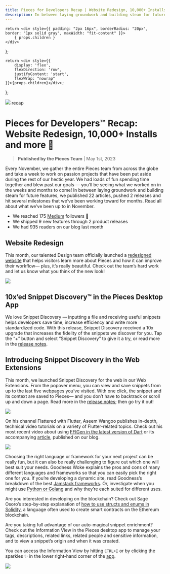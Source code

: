 ```yaml
---
title: Pieces for Developers Recap | Website Redesign, 10,000+ Installs and more 👀
description: In between laying groundwork and building steam for future features, we published 22 articles, pushed 2 releases and hit several milestones that we’ve been working toward for months. Read all about what we’ve been up to in November.
---
```


<link rel="canonical" href="https://code.pieces.app/updates/pieces-for-developers-recap-website-redesign-10000-installs-and-more" />

    return <div style={{ padding: "2px 16px", borderRadius: "20px", border: "1px solid gray", maxWidth: "fit-content" }}>
        { props.children }
    </div>
};

    return <div style={{
        display: 'flex',
        flexDirection: 'row',
        justifyContent: 'start',
        flexWrap: "nowrap"
    }}>{props.children}</div>;
};

![](https://uploads-ssl.webflow.com/6143afec68f555387049efb3/63d139f65e242e8004465143_NovRecap_8f6a719e24d00080ea099057274cd60f_2000.png)
<Tag>recap</Tag>

# Pieces for Developers™ Recap: Website Redesign, 10,000+ Installs and more 👀
> **Published by the Pieces Team** | May 1st, 2023

Every November, we gather the entire Pieces team from across the globe and take a week to work on passion projects that have been put aside during the rest of our hectic year. We had loads of fun spending time together and blew past our goals — you’ll be seeing what we worked on in the weeks and months to come!
In between laying groundwork and building steam for future features, we published 22 articles, pushed 2 releases and hit several milestones that we’ve been working toward for months. Read all about what we’ve been up to in November.

- We reached 175 <a href="https://pieces.medium.com/" target="_blank" rel="noopener noreferrer">Medium</a> followers 📰
- We shipped 9 new features through 2 product releases
- We had 935 readers on our blog last month

## Website Redesign

This month, our talented Design team officially launched a <a href="https://code.pieces.app/" target="_blank" rel="noopener noreferrer">redesigned website</a> that helps visitors learn more about Pieces and how it can improve their workflow— plus, it’s really beautiful. Check out the team’s hard work and let us know what you think of the new look!

![](https://uploads-ssl.webflow.com/6143afec68f555387049efb3/638e63498eeabbca26e86f74_ezgif_com-gif-maker_64f4e188f8e85738ffb69babba551744.gif)

## 10x’ed Snippet Discovery™ in the Pieces Desktop App

We love Snippet Discovery — inputting a file and receiving useful snippets helps developers save time, increase efficiency and write more standardized code. With this release, Snippet Discovery received a 10x upgrade that increases the fidelity of the snippets we discover for you. Tap the “+” button and select “Snippet Discovery” to give it a try, or read more in the <a href="https://code.pieces.app/updates/pieces-desktop-app-194-pieces-os-300-10xd-snippet-discovery-ui-improvements-and-more" target="_blank" rel="noopener noreferrer">release notes</a>.

## Introducing Snippet Discovery in the Web Extensions

This month, we launched Snippet Discovery for the web in our Web Extensions. From the popover menu, you can view and save snippets from up to the last five webpages you’ve visited. With one click, the snippet and its context are saved to Pieces— and you don’t have to backtrack or scroll up and down a page. Read more in the <a href="https://code.pieces.app/updates/pieces-chrome-extension-250-biggest-update-of-2022-you-dont-want-to-miss-this" target="_blank" rel="noopener noreferrer">release notes</a>; then go try it out!

![](https://uploads-ssl.webflow.com/6143afec68f555387049efb3/638e63498eeabb1c3ae86f7a_Untitled_d0bf34104ed1b22d0b72ec5095408d35_800.png)

On his channel Flattered with Flutter, Aseem Wangoo publishes in-depth, technical video tutorials on a variety of Flutter-related topics. Check out his most recent video about using <a href="https://www.youtube.com/watch?v=VIbBuPl5oxA&t=1s" target="_blank" rel="noopener noreferrer">FFIGen in the latest version of Dart</a> or its accompanying <a href="https://code.pieces.app/blog/using-ffigen-in-dart-218" target="_blank" rel="noopener noreferrer">article</a>, published on our blog.

![](https://uploads-ssl.webflow.com/6143afec68f555387049efb3/638e63498eeabbc3dde86f73_image191_9e535c6270bb229e099871a76af07b83_800.png)

Choosing the right language or framework for your next project can be really fun, but it can also be really challenging to figure out which one will best suit your needs. Goodness Woke explains the pros and cons of many different languages and frameworks so that you can easily pick the right one for you. If you’re developing a dynamic site, read Goodness’s breakdown of the best <a href="https://code.pieces.app/blog/best-jamstack-frameworks-for-developing-static-and-dynamic-sites" target="_blank" rel="noopener noreferrer">Jamstack frameworks</a>. Or, investigate when you might use <a href="https://code.pieces.app/blog/python-vs-golang" target="_blank" rel="noopener noreferrer">Python or Golang</a> and why they’re each suited for different uses.

Are you interested in developing on the blockchain? Check out Sage Osoro’s step-by-step explanation of <a href="https://code.pieces.app/blog/understanding-structs-and-enums-in-solidity" target="_blank" rel="noopener noreferrer">how to use structs and enums in Solidity</a>, a language often used to create smart contracts on the Ethereum blockchain.

Are you taking full advantage of our auto-magical snippet enrichment? Check out the Information View in the Pieces desktop app to manage your tags, descriptions, related links, related people and sensitive information, and to view a snippet’s origin and when it was created.

You can access the Information View by hitting ```CTRL+I``` or by clicking the sparkles ✨ in the lower right-hand corner of the <a href="https://code.pieces.app/desktop/features" target="_blank" rel="noopener noreferrer">app</a>.

![](https://uploads-ssl.webflow.com/6143afec68f555387049efb3/638e63498eeabb22bfe86f7c_Group1489_b031c4ee2aada2b60e5a6d31e71eeb3d_800.png)
